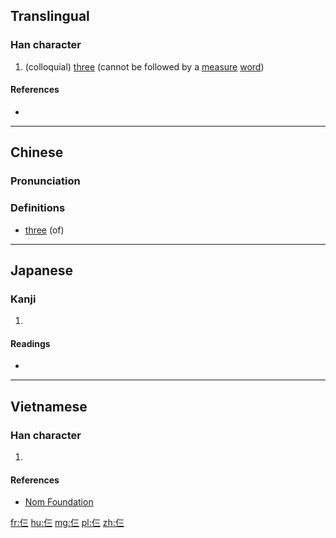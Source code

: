 ==Translingual==

===Han character===
{{Han char|rn=9|rad=人|as=03|sn=5|four=21211|canj=OMMM|ids=⿰亻三}}

# (colloquial) [[three]] (cannot be followed by a [[measure]] [[word]])

====References====
* {{Han ref|kx=0094.051|dkj=00397|hdz=10112.010|uh=4EE8|ud=20200|bh=C965|bd=51557}}

----

==Chinese==
{{zh-forms}}

===Pronunciation===
{{zh-pron
|m=sā
|c=saam1
|mc=
|oc=
|ma=
|cat=num
}}

===Definitions===
* [[three]] (of)

----

==Japanese==

===Kanji===
{{ja-kanji|grade=|rs=人03}}

# {{defn|lang=ja|sort=人03}}

====Readings====
* {{ja-readings|on=[[さ]] (sa)|kun=}}

----

==Vietnamese==

===Han character===
{{vi-hantu|[[tam]]|rs=人03}}

# {{defn|lang=vi|sort=人03}}

====References====
* [http://nomfoundation.org/common/nom_details.php?codepoint=4ee8 Nom Foundation]

[[fr:仨]]
[[hu:仨]]
[[mg:仨]]
[[pl:仨]]
[[zh:仨]]